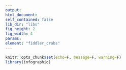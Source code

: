 ```yaml
---
output:
html_document:
self_contained: false
lib_dir: "libs"
fig_height: 2
fig_width: 4
params:
element: "fiddler_crabs"
---
```


```r
knitr::opts_chunk$set(echo=F, message=F, warning=F)
library(infographiq)
```

<base target="_parent">
